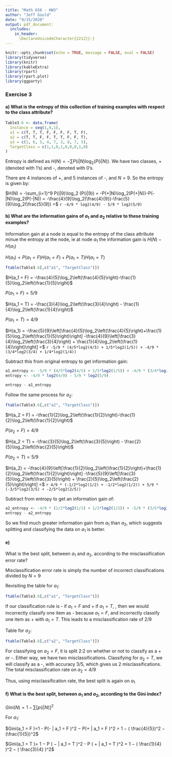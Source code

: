 ```yaml
---
title: "Math 656 - HW3"
author: "Jeff Gould"
date: "9/15/2020"
output: pdf_document:
  includes:
    in_header:
      \DeclareUnicodeCharacter{2212}{-}
---
```


```r
knitr::opts_chunk$set(echo = TRUE, message = FALSE, eval = FALSE)
library(tidyverse)
library(knitr)
library(kableExtra)
library(rpart)
library(rpart.plot)
library(ggparty)
```

### Exercise 3


#### a) What is the entropy of this collection of training examples with respect to the class attribute?

```r

Table3.6 <- data.frame(
  Instance = seq(1,9,1),
  a1 = c(T, T, T, F, F, F, F, T, F),
  a2 = c(T, T, F, F, T, T, F, F, T),
  a3 = c(1, 6, 5, 4, 7, 3, 8, 7, 5),
  TargetClass = c(1,1,0,1,0,0,0,1,0)
)

```


Entropy is defined as $H(N) = -\sum P(i|N)\log_2(P(i|N))$. We have two classes, + (denoted with 1's) and -, denoted with 0's.

There are 4 instances of +, and 5 instances of -, and $N=9$. So the entropy is given by:

$H(N) = -\sum_{i=1}^9 P(i|9)\log_2 (P(i|9)) = -P(+|N)\log_2(P(+|N))-P(-|N)\log_2(P(-|N)) = -\frac{4}{9}\log_2(\frac{4}{9})-\frac{5}{9}\log_2(\frac{5}{9}) =$ `r -4/9 * log2(4/9) - 5/9 * log2(5/9)`


#### b) What are the information gains of $a_1$ and $a_2$ relative to these training examples?

Information gain at a node is equal to the entropy of the class attribute minue the entropy at the node, ie at node $a_1$ the information gain is $H(N)-H(a_1)$

$H(a_1) = P(a_1 = F)H(a_1=F)+P(a_1=T)H(a_1=T)$





```r
ftable(Table3.6[,c("a1", "TargetClass")])
```

$H(a_1 = F) = -\frac{4}{5}\log_2\left(\frac{4}{5}\right)-\frac{1}{5}\log_2\left(\frac{1}{5}\right)$

$P(a_1 = F) = 5/9$

$H(a_1 = T) = -\frac{3}{4}\log_2\left(\frac{3}{4}\right) - \frac{1}{4}\log_2\left(\frac{1}{4}\right)$

$P(a_1 = T) = 4/9$

$H(a_1) = -\frac{5}{9}\left[\frac{4}{5}\log_2\left(\frac{4}{5}\right)+\frac{1}{5}\log_2\left(\frac{1}{5}\right)\right] -\frac{4}{9}\left[\frac{3}{4}\log_2\left(\frac{3}{4}\right) + \frac{1}{4}\log_2\left(\frac{1}{4}\right)\right] =$ `r -5/9 * (4/5*log2(4/5) + 1/5*log2(1/5)) + -4/9 * (3/4*log2(3/4) + 1/4*log2(1/4))`

Subtract this from original entropy to get information gain:


```r
a1_entropy <- -5/9 * (4/5*log2(4/5) + 1/5*log2(1/5)) + -4/9 * (3/4*log2(3/4) + 1/4*log2(1/4))
entropy <- -4/9 * log2(4/9) - 5/9 * log2(5/9)

entropy - a1_entropy
```


Follow the same process for $a_2$:









```r
ftable(Table3.6[,c("a2", "TargetClass")])
```

$H(a_2 = F) = -\frac{1}{2}\log_2\left(\frac{1}{2}\right)-\frac{1}{2}\log_2\left(\frac{1}{2}\right)$

$P(a_2 = F) = 4/9$

$H(a_2 = T) = -\frac{3}{5}\log_2\left(\frac{3}{5}\right) - \frac{2}{5}\log_2\left(\frac{2}{5}\right)$

$P(a_2 = T) = 5/9$

$H(a_2) = -\frac{4}{9}\left[\frac{1}{2}\log_2\left(\frac{1}{2}\right)+\frac{1}{2}\log_2\left(\frac{1}{2}\right)\right] -\frac{5}{9}\left[\frac{3}{5}\log_2\left(\frac{3}{5}\right) + \frac{2}{5}\log_2\left(\frac{2}{5}\right)\right] =$ 
`r 4/9 * (-1/2*log2(1/2) + -1/2*log2(1/2)) + 5/9 * (-3/5*log2(3/5) + -2/5*log2(2/5))`

Subtract from entropy to get an information gain of:


```r
a2_entropy <- -4/9 * (1/2*log2(1/2) + 1/2*log2(1/2)) + -5/9 * (3/5*log2(3/5) + 2/5*log2(2/5))
entropy - a2_entropy

```

So we find much greater information gain from $a_1$ than $a_2$, which suggests splitting and classifying the data on $a_1$ is better.

#### e) 

What is the best split, between $a_1$ and $a_2$, according to the misclassification error rate?

Misclassification error rate is simply the number of incorrect classifications divided by $N = 9$

Revisiting the table for $a_1$: 

```r
ftable(Table3.6[,c("a1", "TargetClass")])
```

If our classification rule is - if $a_1 = F$ and + if $a_1 = T$, , then we would incorrectly classify one item as - because $a_1 = F$, and incorrectly classify one item as + with $a_1 = T$. This leads to a misclassification rate of $2/9$

Table for $a_2$: 

```r
ftable(Table3.6[,c("a2", "TargetClass")])
```

For classifying on $a_2 = F$, it is split 2:2 on whether or not to classify as a + or -. Either way, we have two misclassifications. Classifying for $a_2 = T$, we will classify as a -, with accuracy $3/5$, which gives us 2 misclassifications. The total misclassification rate on $a_2 = 4/9$

Thus, using misclassification rate, the best split is again on $a_1$


#### f) What is the best split, between $a_1$ and $a_2$, according to the Gini index?

$Gini(N) = 1 - \sum [p(i|N)]^2$

For $a_1$:

$Gini(a_1 = F )=1 - P(- | a_1 = F )^2 − P(+ | a_1 = F )^2 = 1 − ( \frac{4}{5})^2 − (\frac{1}{5})^2$

$Gini(a_1 = T )= 1 − P ( − | a_1 = T )^2 - P ( + | a_1 = T )^2 = 1 − ( \frac{1}{4} )^2 − ( \frac{3}{4} )^2$









